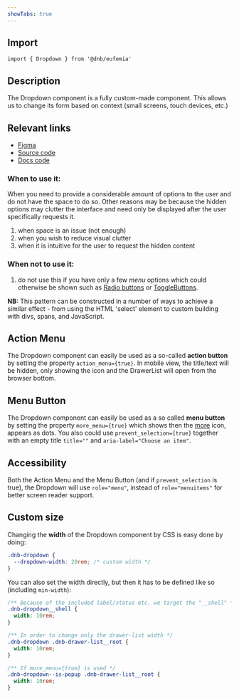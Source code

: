```yaml
---
showTabs: true
---
```


## Import

```tsx
import { Dropdown } from '@dnb/eufemia'
```

## Description

The Dropdown component is a fully custom-made component. This allows us to change its form based on context (small screens, touch devices, etc.)

## Relevant links

- [Figma](https://www.figma.com/design/cdtwQD8IJ7pTeE45U148r1/%F0%9F%92%BB-Eufemia---Web?node-id=4243-1494)
- [Source code](https://github.com/dnbexperience/eufemia/tree/main/packages/dnb-eufemia/src/components/dropdown)
- [Docs code](https://github.com/dnbexperience/eufemia/tree/main/packages/dnb-design-system-portal/src/docs/uilib/components/dropdown)

### When to use it:

When you need to provide a considerable amount of options to the user and do not have the space to do so. Other reasons may be because the hidden options may clutter the interface and need only be displayed after the user specifically requests it.

1. when space is an issue (not enough)
1. when you wish to reduce visual clutter
1. when it is intuitive for the user to request the hidden content

### When not to use it:

1. do not use this if you have only a few _menu_ options which could otherwise be shown such as [Radio buttons](/uilib/components/radio) or [ToggleButtons](/uilib/components/toggle-button).

**NB:** This pattern can be constructed in a number of ways to achieve a similar effect - from using the HTML 'select' element to custom building with divs, spans, and JavaScript.

## Action Menu

The Dropdown component can easily be used as a so-called **action button** by setting the property `action_menu={true}`. In mobile view, the title/text will be hidden, only showing the icon and the DrawerList will open from the browser bottom.

## Menu Button

The Dropdown component can easily be used as a so called **menu button** by setting the property `more_menu={true}` which shows then the [more](/icons/primary#icon-more) icon, appears as dots. You also could use `prevent_selection={true}` together with an empty title `title=""` and `aria-label="Choose an item"`.

## Accessibility

Both the Action Menu and the Menu Button (and if `prevent_selection` is true), the Dropdown will use `role="menu"`, instead of `role="menuitems"` for better screen reader support.

## Custom size

Changing the **width** of the Dropdown component by CSS is easy done by doing:

```css
.dnb-dropdown {
  --dropdown-width: 20rem; /* custom width */
}
```

You can also set the width directly, but then it has to be defined like so (including `min-width`):

```css
/** Because of the included label/status etc. we target the "__shell" */
.dnb-dropdown__shell {
  width: 10rem;
}

/** In order to change only the drawer-list width */
.dnb-dropdown .dnb-drawer-list__root {
  width: 10rem;
}

/** If more_menu={true} is used */
.dnb-dropdown--is-popup .dnb-drawer-list__root {
  width: 10rem;
}
```
